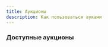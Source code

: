 ```yaml
---
title: Аукционы
description: Как пользоваться ауками
---
```


### Доступные аукционы

<br />

<Cards>
  <Card
    href="/docs/auc/wheel"
    title="Колесный"
    description="Подробнее о колесном аукционе"
  />
  <Card
    href="/docs/auc/roulette"
    title="Рулетка"
    description="Подробнее о рулетке аукционе"
  />
</Cards>
